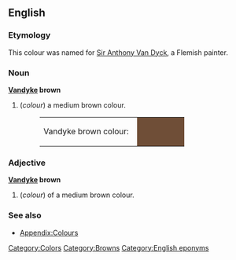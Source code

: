 ==English==
===Etymology===
This colour was named for [[Sir Anthony Van Dyck]], a Flemish painter. 

===Noun===
'''[[Vandyke]] brown'''
#(''colour'') a medium brown colour.
#:<table><tr><td>Vandyke brown colour: &nbsp;</td><td bgcolor="#6F4E37" width="80">&nbsp; </td></tr></table>

===Adjective===
'''[[Vandyke]] brown'''
#(''colour'') of a medium brown colour.

===See also===
*[[Wiktionary_Appendix:Colours|Appendix:Colours]]

[[Category:Colors]]
[[Category:Browns]]
[[Category:English eponyms]]